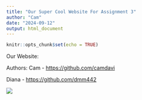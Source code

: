 ```yaml
---
title: "Our Super Cool Website For Assignment 3"
author: "Cam"
date: "2024-09-12"
output: html_document
---
```


```r
knitr::opts_chunk$set(echo = TRUE)
```

Our Website:

Authors:
Cam - <https://github.com/camdavi>

Diana - <https://github.com/dmm442>

![](https://encrypted-tbn0.gstatic.com/images?q=tbn:ANd9GcTREkOpF6sX-GiMGVwyi5c1uzb_r23q_j8tjA&s)
